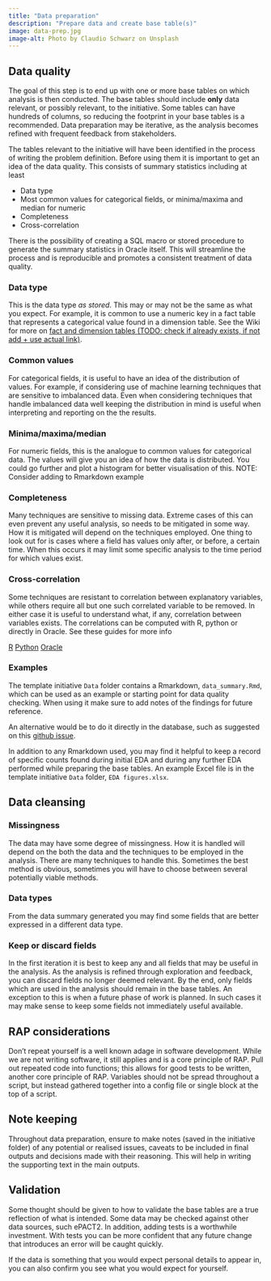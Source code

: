 ```yaml
---
title: "Data preparation"
description: "Prepare data and create base table(s)"
image: data-prep.jpg
image-alt: Photo by Claudio Schwarz on Unsplash
---
```


## Data quality

The goal of this step is to end up with one or more base tables on which analysis is then conducted. The base tables should include __only__ data relevant, or possibly relevant, to the initiative. Some tables can have hundreds of columns, so reducing the footprint in your base tables is a recommended. Data preparation may be iterative, as the analysis becomes refined with frequent feedback from stakeholders.

The tables relevant to the initiative will have been identified in the process of writing the problem definition. Before using them it is important to get an idea of the data quality. This consists of summary statistics including at least 

- Data type
- Most common values for categorical fields, or minima/maxima and median for numeric
- Completeness
- Cross-correlation

There is the possibility of creating a SQL macro or stored procedure to generate the summary statistics in Oracle itself. This will streamline the process and is reproducible and promotes a consistent treatment of data quality.

### Data type

This is the data type _as stored_. This may or may not be the same as what you expect. For example, it is common to use a numeric key in a fact table that represents a categorical value found in a dimension table. See the Wiki for more on [fact and dimension tables (TODO: check if already exists, if not add  + use actual link)](https://nhsbsauk.sharepoint.com/sites/InsightTeam-DataAnalyticsLearningLabDALL/_layouts/15/Doc.aspx).

### Common values

For categorical fields, it is useful to have an idea of the distribution of values. For example, if considering use of machine learning techniques that are sensitive to imbalanced data. Even when considering techniques that handle imbalanced data well keeping the distribution in mind is useful when interpreting and reporting on the the results.

### Minima/maxima/median

For numeric fields, this is the analogue to common values for categorical data. The values will give you an idea of how the data is distributed. You could go further and plot a histogram for better visualisation of this. NOTE: Consider adding to Rmarkdown example

### Completeness

Many techniques are sensitive to missing data. Extreme cases of this can even prevent any useful analysis, so needs to be mitigated in some way. How it is mitigated will depend on the techniques employed. One thing to look out for is cases where a field has values only after, or before, a certain time. When this occurs it may limit some specific analysis to the time period for which values exist.

### Cross-correlation

Some techniques are resistant to correlation between explanatory variables, while others require all but one such correlated variable to be removed. In either case it is useful to understand what, if any, correlation between variables exists. The correlations can be computed with R, python or directly in Oracle. See these guides for more info

[R](http://www.sthda.com/english/wiki/correlation-matrix-a-quick-start-guide-to-analyze-format-and-visualize-a-correlation-matrix-using-r-software)
[Python](https://datatofish.com/correlation-matrix-pandas/)
[Oracle](https://www.pythian.com/blog/multi-column-correlation-and-extended-stats-in-oracle-11g)

### Examples

The template initiative `Data` folder contains a Rmarkdown, `data_summary.Rmd`, which can be used as an example or starting point for data quality checking. When using it make sure to add notes of the findings for future reference.

An alternative would be to do it directly in the database, such as suggested on this [github issue](https://github.com/nhsbsa-data-analytics/dall-playbook/issues/5).

In addition to any Rmarkdown used, you may find it helpful to keep a record of specific counts found during initial EDA and during any further EDA performed while preparing the base tables. An example Excel file is in the template initiative `Data` folder, `EDA figures.xlsx`.

## Data cleansing

### Missingness

The data may have some degree of missingness. How it is handled will depend on the both the data and the techniques to be employed in the analysis. There are many techniques to handle this. Sometimes the best method is obvious, sometimes you will have to choose between several potentially viable methods.

### Data types

From the data summary generated you may find some fields that are better expressed in a different data type.

### Keep or discard fields

In the first iteration it is best to keep any and all fields that may be useful in the analysis. As the analysis is refined through exploration and feedback, you can discard fields no longer deemed relevant. By the end, only fields which are used in the analysis should remain in the base tables. An exception to this is when a future phase of work is planned. In such cases it may make sense to keep some fields not immediately useful available.

## RAP considerations

Don't repeat yourself is a well known adage in software development. While we are not writing software, it still applies and is a core principle of RAP. Pull out repeated code into functions; this allows for good tests to be written, another core principle of RAP. Variables should not be spread throughout a script, but instead gathered together into a config file or single block at the top of a script. 

## Note keeping

Throughout data preparation, ensure to make notes (saved in the initiative folder) of any potential or realised issues, caveats to be included in final outputs and decisions made with their reasoning. This will help in writing the supporting text in the main outputs.

## Validation

Some thought should be given to how to validate the base tables are a true reflection of what is intended. Some data may be checked against other data sources, such ePACT2. In addition, adding tests is a worthwhile investment. With tests you can be more confident that any future change that introduces an error will be caught quickly.

If the data is something that you would expect personal details to appear in, you can also confirm you see what you would expect for yourself.
